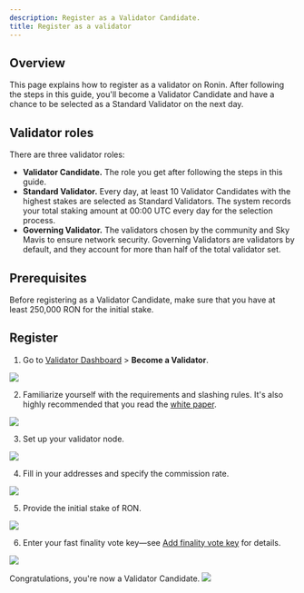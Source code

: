 ```yaml
---
description: Register as a Validator Candidate.
title: Register as a validator
---
```



## Overview

This page explains how to register as a validator on Ronin.
After following the steps in this guide, you'll become a
Validator Candidate and have a chance to be selected as a
Standard Validator on the next day.

## Validator roles

There are three validator roles:

* **Validator Candidate.** The role you get after following the steps
in this guide.
* **Standard Validator.** Every day, at least 10 Validator Candidates
with the highest stakes are selected as Standard Validators.
The system records your total staking amount at 00:00 UTC every day
for the selection process. 
* **Governing Validator.** The validators chosen by the community and
Sky Mavis to ensure network security. Governing Validators are
validators by default, and they account for more than half of the
total validator set.

## Prerequisites

Before registering as a Validator Candidate, make sure that you have at least 250,000 RON for the initial stake.

## Register

1. Go to [Validator Dashboard](https://validator.roninchain.com/) > **Become a Validator**. 
<img src={becomeValidator} width={1280} />

2. Familiarize yourself with the requirements and slashing rules. 
It's also highly recommended that you read the
[white paper](./../../basics/white-paper.md).
<img src={stepOne} width={1280} />

3. Set up your validator node.
<img src={stepTwo} width={1280} />

4. Fill in your addresses and specify the commission rate.
<img src={stepThree} width={1280} />

5. Provide the initial stake of RON.
<img src={stepFour} width={1280} />

6. Enter your fast finality vote key—see [Add finality vote key](./../manage/add-finality-vote-key.mdx) for details.
<img src={stepFive} width={1280} />

Congratulations, you're now a Validator Candidate.
<img src={stepSix} width={1280} />
